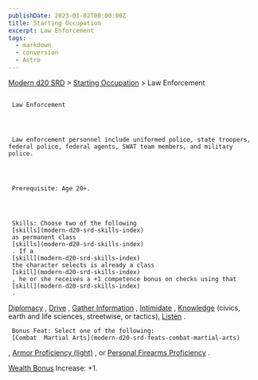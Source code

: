 ```yaml
---
publishDate: 2023-01-02T00:00:00Z
title: Starting Occupation
excerpt: Law Enforcement
tags:
  - markdown
  - conversion
  - Astro
---
```


[Modern d20 SRD](/#modernD20) >
[Starting Occupation](modern-d20-srd-starting-occupation-index) > Law Enforcement

##

     Law Enforcement




     Law enforcement personnel include uniformed police, state troopers, federal police, federal agents, SWAT team members, and military police.




     Prerequisite: Age 20+.




     Skills: Choose two of the following
     [skills](modern-d20-srd-skills-index)
     as permanent class
     [skills](modern-d20-srd-skills-index)
     . If a
     [skill](modern-d20-srd-skills-index)
     the character selects is already a class
     [skill](modern-d20-srd-skills-index)
     , he or she receives a +1 competence bonus on checks using that
     [skill](modern-d20-srd-skills-index)
     .

[Diplomacy](modern-d20-srd-skills-diplomacy)
,
[Drive](modern-d20-srd-skills-drive)
,
[Gather Information](modern-d20-srd-skills-gather-information)
,
[Intimidate](modern-d20-srd-skills-intimidate)
,
[Knowledge](modern-d20-srd-skills-knowledge)
(civics, earth
and life sciences, streetwise, or tactics),
[Listen](modern-d20-srd-skills-listen)
.

     Bonus Feat: Select one of the following:
     [Combat  Martial Arts](modern-d20-srd-feats-combat-martial-arts)
,
[Armor Proficiency (light)](modern-d20-srd-feats-armor-proficiency-light)
, or
[Personal Firearms Proficiency](modern-d20-srd-feats-personal-firearms-proficiency)
.

[Wealth Bonus](modern-d20-srd-wealth-wealth-bonus)
Increase: +1.
